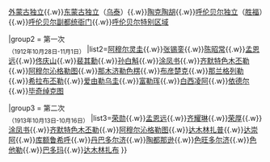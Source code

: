{{Navbox
|name = 东蒙王公会议
|title = [[东蒙王公会议]]
|titlestyle = 
|state= {{{state|collapsed}}}
|selected={{{1}}}
|groupstyle=text-align:left;

|group1 =背景
|list1=[[辛亥革命]]{{.w}}[[外蒙古独立]]{{.w}}[[东蒙古独立]]（[[乌泰]]）{{.w}}[[陶克陶胡]]{{.w}}[[呼伦贝尔独立]]（[[胜福]]）{{.w}}[[呼伦贝尔副都统衙门]]{{.w}}[[呼伦贝尔特别区域]]

|group2 = 第一次<br/><sub>（1912年10月28日-11月1日）</sub>
|list2=[[阿穆尔灵圭]]{{.w}}[[张锡銮]]{{.w}}[[陈昭常]]{{.w}}[[孟恩远]]{{.w}}[[佟庆山]]{{.w}}[[裴其勳]]{{.w}}[[孙白斛]]{{.w}}[[涂凤书]]{{.w}}[[齐默特色木丕勒]]{{.w}}[[阿穆尔沁格勒图]]{{.w}}[[那木济勒色楞]]{{.w}}[[布彦楚克]]{{.w}}[[那兰格列勒]]{{.w}}[[希拉布丕勒]]{{.w}}[[爱由勒乌圭]]{{.w}}[[富勒珲]]{{.w}}[[白西凌阿]]{{.w}}[[依德尔]]{{.w}}[[毕奇绰克图]]

|group3 = 第二次<br/><sub>（1913年10月13日-10月16日）</sub>
|list3=[[荣勋]]{{.w}}[[孟恩远]]{{.w}}[[齐耀琳]]{{.w}}[[荣厚]]{{.w}}[[涂凤书]]{{.w}}[[齐默特色木丕勒]]{{.w}}[[阿穆尔沁格勒图]]{{.w}}[[达木林扎普]]{{.w}}[[达崇阿]]{{.w}}[[库额鲁希呼]]{{.w}}[[丹巴多尔济]]{{.w}}[[陶都那逊]]{{.w}}[[色旺多尔济]]{{.w}}[[色他勒]]{{.w}}[[巴多玛]]{{.w}}[[达木林扎布]]
}}